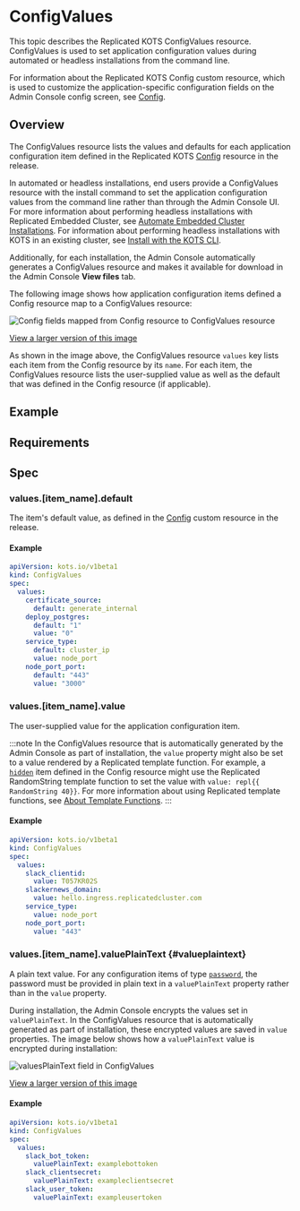 
# ConfigValues

This topic describes the Replicated KOTS ConfigValues resource. ConfigValues is used to set application configuration values during automated or headless installations from the command line.

For information about the Replicated KOTS Config custom resource, which is used to customize the application-specific configuration fields on the Admin Console config screen, see [Config](custom-resource-config).

## Overview

The ConfigValues resource lists the values and defaults for each application configuration item defined in the Replicated KOTS [Config](custom-resource-config) resource in the release.

In automated or headless installations, end users provide a ConfigValues resource with the install command to set the application configuration values from the command line rather than through the Admin Console UI. For more information about performing headless installations with Replicated Embedded Cluster, see [Automate Embedded Cluster Installations](/enterprise/installing-embedded-automation). For information about performing headless installations with KOTS in an existing cluster, see [Install with the KOTS CLI](/enterprise/installing-existing-cluster-automation).

Additionally, for each installation, the Admin Console automatically generates a ConfigValues resource and makes it available for download in the Admin Console **View files** tab.

The following image shows how application configuration items defined a Config resource map to a ConfigValues resource:

![Config fields mapped from Config resource to ConfigValues resource](/images/configvalues-diagram.png)

[View a larger version of this image](/images/configvalues-diagram.png)

As shown in the image above, the ConfigValues resource `values` key lists each item from the Config resource by its `name`. For each item, the ConfigValues resource lists the user-supplied value as well as the default that was defined in the Config resource (if applicable).

## Example

<ConfigValuesExample/>

## Requirements

<ConfigValuesRequirements/>

## Spec

### values.[item_name].default

The item's default value, as defined in the [Config](custom-resource-config) custom resource in the release.

#### Example

```yaml
apiVersion: kots.io/v1beta1
kind: ConfigValues
spec:
  values:
    certificate_source:
      default: generate_internal
    deploy_postgres:
      default: "1"
      value: "0"
    service_type:
      default: cluster_ip
      value: node_port
    node_port_port:
      default: "443"
      value: "3000"     
```

### values.[item_name].value

The user-supplied value for the application configuration item.

:::note
In the ConfigValues resource that is automatically generated by the Admin Console as part of installation, the `value` property might also be set to a value rendered by a Replicated template function. For example, a [`hidden`](/reference/custom-resource-config#hidden) item defined in the Config resource might use the Replicated RandomString template function to set the value with `value: repl{{ RandomString 40}}`. For more information about using Replicated template functions, see [About Template Functions](/reference/template-functions-about).
:::

#### Example

```yaml
apiVersion: kots.io/v1beta1
kind: ConfigValues
spec:
  values:
    slack_clientid:
      value: T057KR02S
    slackernews_domain:
      value: hello.ingress.replicatedcluster.com
    service_type:
      value: node_port
    node_port_port:
      value: "443"  
```

### values.[item_name].valuePlainText {#valueplaintext}

A plain text value. For any configuration items of type [`password`](/reference/custom-resource-config#password), the password must be provided in plain text in a `valuePlainText` property rather than in the `value` property.

During installation, the Admin Console encrypts the values set in `valuePlainText`. In the ConfigValues resource that is automatically generated as part of installation, these encrypted values are saved in `value` properties. The image below shows how a `valuePlainText` value is encrypted during installation:

![valuesPlainText field in ConfigValues](/images/configvalues-plaintext.png)

[View a larger version of this image](/images/configvalues-plaintext.png)

#### Example

```yaml
apiVersion: kots.io/v1beta1
kind: ConfigValues
spec:
  values:
    slack_bot_token:
      valuePlainText: examplebottoken
    slack_clientsecret:
      valuePlainText: exampleclientsecret
    slack_user_token:
      valuePlainText: exampleusertoken
```